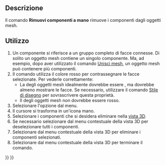 <languages/>

{{Docnav/it
|[[Mesh_RemoveComponents/it|Rimuovi componente]]
|[[Mesh_Segmentation/it|Crea segmenti di mesh]]
|[[Mesh_Workbench/it|Mesh]]
|IconL=Mesh_RemoveComponents.svg
|IconR=Mesh_Segmentation.svg
|IconC=Workbench_Mesh.svg
}}

{{GuiCommand/it
|Name=Mesh_RemoveCompByHand
|Name/it=Rimuovi componente a mano‏‎
|MenuLocation=Mesh → Rimuovi componente a mano...
|Workbenches=[[Mesh Workbench/it|Mesh]]
|SeeAlso=[[Mesh_RemoveComponents/it|Rimuovi componente]], [[Arch_SplitMesh/it|Arch Suddividere un oggetto mesh]]
}}

==Descrizione==

Il comando '''Rimuovi componenti a mano''' rimuove i componenti dagli oggetti mesh.

==Utilizzo==

# Un componente si riferisce a un gruppo completo di facce connesse. Di solito un oggetto mesh contiene un singolo componente. Ma, ad esempio, dopo aver utilizzato il comando [[Mesh_Merge/it|Unisci mesh]], un oggetto mesh può contenere più componenti.
# Il comando utilizza il colore rosso per contrassegnare le facce selezionate. Per vederle correttamente:
#* La {{PropertyView|Modalità di visualizzazione}} degli oggetti mesh idealmente dovrebbe essere {{Value|Flat lines}}, ma dovrebbe almeno mostrare le facce. Se necessario, utilizzare il comando [[Std_DrawStyle/it|Stile di disegno]] per sovrascrivere questa proprietà.
#* Il {{PropertyView|Shape Color}} degli oggetti mesh non dovrebbe essere rosso.
# Selezionare l'opzione {{MenuCommand|Mesh → [[Image:Mesh_RemoveCompByHand.svg|16px]] Rimuovi componenti a mano...}} dal menu.
# Il cursore si trasforma in un'icona mano.
# Selezionare i componenti che si desidera eliminare nella [[3D_view/it|vista 3D]].
# Se necessario selezionare {{MenuCommand|Cancella facce selezionate}} dal menu contestuale della vista 3D per deselezionare tutti i componenti.
# Selezionare {{MenuCommand|Elimina le facce selezionate}} dal menu contestuale della vista 3D per eliminare i componenti selezionati.
# Selezionare {{MenuCommand|Esci dalla modalità di rimozione}} dal menu contestuale della vista 3D per terminare il comando.


{{Docnav/it
|[[Mesh_RemoveComponents/it|Rimuovi componente]]
|[[Mesh_Segmentation/it|Crea segmenti di mesh]]
|[[Mesh_Workbench/it|Mesh]]
|IconL=Mesh_RemoveComponents.svg
|IconR=Mesh_Segmentation.svg
|IconC=Workbench_Mesh.svg
}}

{{Mesh Tools navi{{#translation:}}}}
{{Userdocnavi{{#translation:}}}}
{{clear}}